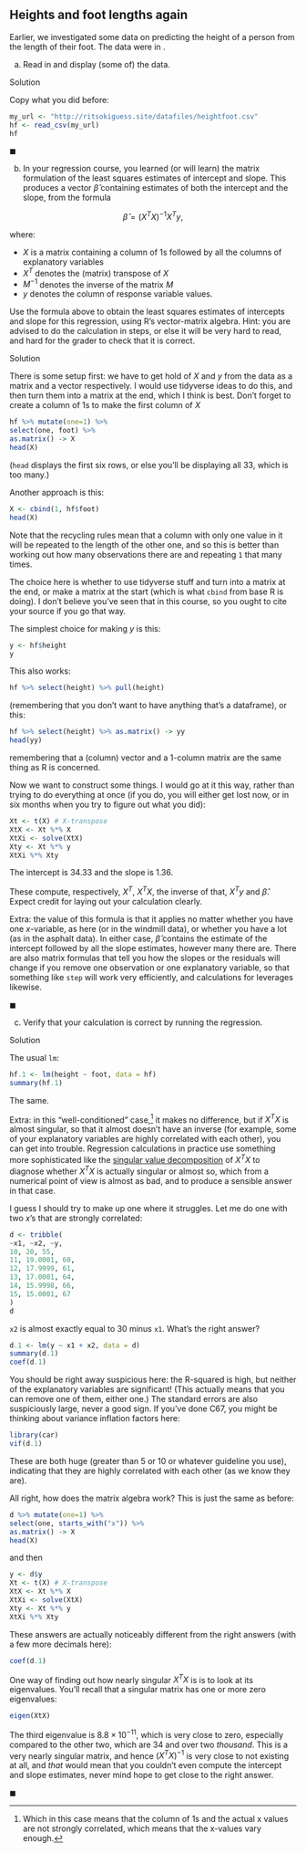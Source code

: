 ## Heights and foot lengths again

 Earlier, we investigated some data on predicting the height of a person from the length of their foot. The data were in \url{http://ritsokiguess.site/datafiles/heightfoot.csv}.



(a) Read in and display (some of) the data.

Solution


Copy what you did before:

```r
my_url <- "http://ritsokiguess.site/datafiles/heightfoot.csv"
hf <- read_csv(my_url)
hf
```


$\blacksquare$


(b) In your regression course, you learned (or will learn) the matrix formulation of the least squares estimates of intercept and slope. This produces a vector $\hat\beta$ containing estimates of both the intercept and the slope, from the formula

$$ \hat\beta = (X^T X)^{-1} X^T y, $$

where:

- $X$ is a matrix containing a column of 1s followed by all the columns of explanatory variables
- $X^T$ denotes the (matrix) transpose of $X$
- $M^{-1}$ denotes the inverse of the matrix $M$
- $y$ denotes the column of response variable values.

Use the formula above to obtain the least squares estimates of intercepts and slope for this regression, using R's vector-matrix algebra. Hint: you are advised to do the calculation in steps, or else it will be very hard to read, and hard for the grader to check that it is correct.

Solution


There is some setup first: we have to get hold of $X$ and $y$ from the data as a matrix and a vector respectively. I would use tidyverse ideas to do this, and then turn them into a matrix at the end, which I think is best. Don't forget to create a column of 1s to make the first column of $X$

```r
hf %>% mutate(one=1) %>% 
select(one, foot) %>% 
as.matrix() -> X
head(X)
```

(`head` displays the first six rows, or else you'll be displaying all 33, which is too many.)

Another approach is this:

```r
X <- cbind(1, hf$foot)
head(X)
```

Note that the recycling rules mean that a column with only one value in it will be repeated to the length of the other one, and so this is better than working out how many observations there are and repeating `1` that many times.

The choice here is whether to use tidyverse stuff and turn into a matrix at the end, or make a matrix at the start (which is what `cbind` from base R is doing). I don't believe you've seen that in this course, so you ought to cite your source if you go that way.

The simplest choice for making $y$ is this:

```r
y <- hf$height
y
```

This also works:

```r
hf %>% select(height) %>% pull(height)
```

(remembering that you don't want to have anything that's a dataframe), or this:

```r
hf %>% select(height) %>% as.matrix() -> yy
head(yy)
```

remembering that a (column) vector and a 1-column matrix are the same thing as R is concerned.

Now we want to construct some things. I would go at it this way, rather than trying to do everything at once (if you do, you will either get lost now, or in six months when you try to figure out what you did):

```r
Xt <- t(X) # X-transpose
XtX <- Xt %*% X 
XtXi <- solve(XtX)
Xty <- Xt %*% y
XtXi %*% Xty
```

The intercept is 34.33 and the slope is 1.36.

These compute, respectively, $X^T$, $X^T X$, the inverse of that, $X^T y$ and $\hat\beta$. Expect credit for laying out your calculation clearly.

Extra: the value of this formula is that it applies no matter whether you have one $x$-variable, as here (or in the windmill data), or whether you have a lot (as in the asphalt data). In either case, $\hat\beta$ contains the estimate of the intercept followed by all the slope estimates, however many there are. There are also matrix formulas that tell you how the slopes or the residuals will change if you remove one observation or one explanatory variable, so that something like `step` will work very efficiently, and calculations for leverages likewise.


$\blacksquare$


(c) Verify that your calculation is correct by running the regression.

Solution


The usual `lm`:

```r
hf.1 <- lm(height ~ foot, data = hf)
summary(hf.1)
```
The same.

Extra: 
in this "well-conditioned" case,^[Which in this case means that the column of 1s and the actual x values are not strongly correlated, which means that the x-values vary enough.]  it makes no difference, but if $X^T X$ is almost singular, so that it almost doesn't have an inverse (for example, some of your explanatory variables are highly correlated with each other), you can get into trouble. Regression calculations in practice use something more sophisticated like the 
[singular value decomposition](https://en.wikipedia.org/wiki/Singular_value_decomposition) of $X^TX$ to diagnose whether $X^TX$ is actually singular or almost so, which from a numerical point of view is almost as bad, and to produce a sensible answer in that case.

I guess I should try to make up one where it struggles. Let me do one with two $x$'s that are strongly correlated:

```r
d <- tribble(
~x1, ~x2, ~y,
10, 20, 55,
11, 19.0001, 60,
12, 17.9999, 61,
13, 17.0001, 64,
14, 15.9998, 66,
15, 15.0001, 67
)
d
```

`x2` is almost exactly equal to 30 minus `x1`. What's the right answer?

```r
d.1 <- lm(y ~ x1 + x2, data = d)
summary(d.1)
coef(d.1)
```

You should be right away suspicious here: the R-squared is high, but neither of the explanatory variables are significant! (This actually means that you can remove one of them, either one.) The standard errors are also suspiciously large, never a good sign. If you've done C67, you might be thinking about variance inflation factors here:

```r
library(car)
vif(d.1)
```

These are both huge (greater than 5 or 10 or whatever guideline you use), indicating that they are highly correlated with each other (as we know they are).

All right, how does the matrix algebra work? This is just the same as before:

```r
d %>% mutate(one=1) %>% 
select(one, starts_with("x")) %>% 
as.matrix() -> X
head(X)
```

and then

```r
y <- d$y
Xt <- t(X) # X-transpose
XtX <- Xt %*% X 
XtXi <- solve(XtX)
Xty <- Xt %*% y
XtXi %*% Xty
```

These answers are actually noticeably different from the right answers (with a few more decimals here):

```r
coef(d.1)
```

One way of finding out how nearly singular $X^TX$ is is to look at its eigenvalues. You'll recall that a singular matrix has one or more zero eigenvalues:

```r
eigen(XtX)
```

The third eigenvalue is $8.8 \times 10^{-11}$, which is very close to zero, especially compared to the other two, which are 34 and over two *thousand*. This is a very nearly singular matrix, and hence $(X^TX)^{-1}$ is very close to not existing at all, and *that* would mean that you couldn't even compute the intercept and slope estimates, never mind hope to get close to the right answer.


$\blacksquare$



